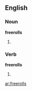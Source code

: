 ==English==

===Noun===
'''freerolls'''

# {{plural of|freeroll}}

===Verb===
'''freerolls'''

# {{third-person singular of|freeroll}}

[[ar:freerolls]]